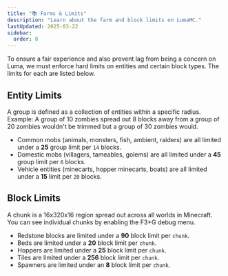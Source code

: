 ```yaml
---
title: "📚 Farms & Limits"
description: "Learn about the farm and block limits on LumaMC."
lastUpdated: 2025-03-22
sidebar:
  order: 8
---
```



To ensure a fair experience and also prevent lag from being a concern on Luma, we must enforce hard
limits on entities and certain block types. The limits for each are listed below.

## Entity Limits

<Aside>
  A group is defined as a collection of entities within a specific radius. Example: A group of 10
  zombies spread out 8 blocks away from a group of 20 zombies wouldn't be trimmed but a group of 30
  zombies would.
</Aside>

<div class="list">

- Common mobs (animals, monsters, fish, ambient, raiders) are all limited under a **25** group limit
  per `14` blocks.
- Domestic mobs (villagers, tameables, golems) are all limited under a **45** group limit per `6`
  blocks.
- Vehicle entities (minecarts, hopper minecarts, boats) are all limited under a **15** limit per
  `20` blocks.

</div>

## Block Limits

<Aside>
  A chunk is a 16x320x16 region spread out across all worlds in Minecraft. You can see individual
  chunks by enabling the F3+G debug menu.
</Aside>

<div class="list">

- Redstone blocks are limited under a **90** block limit per `chunk`.
- Beds are limited under a **20** block limit per `chunk`.
- Hoppers are limited under a **25** block limit per `chunk`.
- Tiles are limited under a **256** block limit per `chunk`.
- Spawners are limited under an **8** block limit per `chunk`.

</div>
